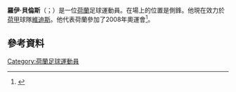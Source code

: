 {{noteTA
|G1=football
|G2=uefa
|1=zh-hans:比伦斯;zh-hk:比連斯;zh-tw:貝倫斯;
}}
{{Infobox football biography
| name           = 羅伊·貝倫斯 <br/>Roy Beerens
| image          = Roy_Beerens2014.jpg
| image_size     = 
| caption        =
| fullname       = Roy Johannes Henricus Beerens<ref>{{cite web|title=List of players under written contract registered between 01/07/2016 and 31/07/2016|url=https://www.thefa.com/~/media/files/thefaportal/governance-docs/registrations/player-registration---july-2016.ashx|publisher=The Football Association|format=PDF|page=33|access-date=11 November 2016|archive-date=2016-11-12|archive-url=https://web.archive.org/web/20161112083038/http://www.thefa.com/~/media/files/thefaportal/governance-docs/registrations/player-registration---july-2016.ashx|dead-url=no}}</ref>
| birth_date     = {{Birth date and age|1987|12|22|df=y}}
| birth_place    = {{NED}}[[布拉德爾|布拉德爾]]
| height         = 1.73 m<ref name="WF">{{WorldFootball.net|roy-beerens}}</ref>
| position       = [[翼鋒|翼鋒]]
| currentclub    = 
| clubnumber     = 
| youthyears1    = 
| youthclubs1    = 布拉德拉
| youthyears2    = 1998–2005
| youthclubs2    = [[PSV燕豪芬|PSV燕豪芬]]
| years1         = 2005–2007
| clubs1         = [[PSV燕豪芬|PSV燕豪芬]]
| caps1          = 9
| goals1         = 1
| years2         = 2007
| clubs2         = → [[NEC奈梅亨|NEC奈梅亨]] (外借)
| caps2          = 14
| goals2         = 2
| years3         = 2007–2011
| clubs3         = [[海倫芬體育會|海倫芬]]
| caps3          = 114
| goals3         = 25
| years4         = 2011–2014
| clubs4          = [[AZ_(足球會)|阿尔克马尔]]
| caps4          = 93
| goals4         = 13
| years5         = 2014–2016
| clubs5         = [[柏林赫塔足球俱樂部|柏林赫塔]]
| caps5          = 29
| goals5         = 4
| years6         = 2016–2018
| clubs6         = [[雷丁足球俱樂部|雷丁]]
| caps6          = 57
| goals6         = 8
| years7         = 2018–2020
| clubs7         = [[維迪斯職業足球基金會|維迪斯]]
| caps7          = 30
| goals7         = 2
| totalcaps      = 346
| totalgoals     = 53
| nationalyears1 = 2007–2010
| nationalteam1  = [[荷蘭21歲以下國家足球隊|荷蘭U21]]
| nationalcaps1  = 19
| nationalgoals1 = 3
| nationalyears2 = 2008–2009
| nationalteam2  = [[荷蘭B隊|荷蘭B隊]]
| nationalcaps2  = 3
| nationalgoals2 = 0
| nationalyears3 = 2010–2011
| nationalteam3  = [[荷蘭國家足球隊|荷蘭]]
| nationalcaps3  = 2
| nationalgoals3 = 0
| medaltemplates =
}}

'''羅伊·貝倫斯'''（{{lang-nl|Roy Beerens}}；{{bd|1987年|12月22日}}）是一位[[荷蘭|荷蘭]]足球運動員。在場上的位置是側鋒。他現在效力於[[荷甲|荷甲]]球隊[[維迪斯職業足球基金會|維迪斯]]。他代表荷蘭參加了2008年奧運會<ref>{{cite web|publisher=Sports-Reference.com|title=Roy Beerens Biography and Statistics|url=http://www.sports-reference.com/olympics/athletes/be/roy-beerens-1.html|accessdate=22 January 2010|archive-url=https://web.archive.org/web/20121024165548/http://www.sports-reference.com/olympics/athletes/be/roy-beerens-1.html|archive-date=2012-10-24|dead-url=yes}}</ref>。

==參考資料==
{{Reflist}}

{{2008年奧運會男子足球荷蘭參賽名單}}
{{DEFAULTSORT: Beerens, Roy}}
[[Category:荷蘭足球運動員|Category:荷蘭足球運動員]]